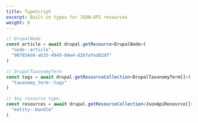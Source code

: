 ```yaml
---
title: TypeScript
excerpt: Built-in types for JSON:API resources
weight: 8
---
```


```ts
// DrupalNode
const article = await drupal.getResource<DrupalNode>(
  "node--article",
  "907034d4-ab35-4949-84e4-d2b7afed82df"
)
```

```ts
// DrupalTaxonomyTerm
const tags = await drupal.getResourceCollection<DrupalTaxonomyTerm[]>(
  "taxonomy_term--tags"
)
```

```ts
// Any resource type.
const resources = await drupal.getResourceCollection<JsonApiResource[]>(
  "entity--bundle"
)
```
